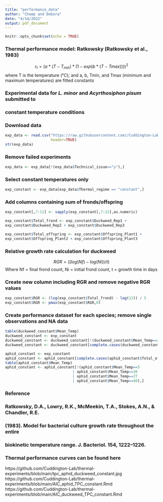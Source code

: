 ---
title: "performance_data"
author: "Champ and Debora"
date: "4/14/2022"
output: pdf_document
---

```{r setup, include=FALSE}
knitr::opts_chunk$set(echo = TRUE)
```
### Thermal performance model: Ratkowsky (Ratkowsky et al., 1983)
$$ r_t  = (a*(T- T_{min})*(1-exp(b*(T-T{max}))))^2 $$
where T is the temperature (°C); and a, b, Tmin, and Tmax (minimum and maximum temperatures) are fitted constants

### Experimental data for *L. minor* and *Acyrthosiphon pisum* submitted to
### constant temperature conditions

### Download data
```{r}
exp_data <- read.csv("https://raw.githubusercontent.com//Cuddington-Lab/thermal-experiments/main/full_experimental_data.csv",
                     header=TRUE)
str(exp_data)
```

### Remove failed experiments
```{r}
exp_data <- exp_data[!(exp_data$Technical_issue=="y"),]
```

### Select constant temperatures only
```{r}
exp_constant <- exp_data[exp_data$Thermal_regime == "constant",]
```

### Add columns containing sum of fronds/offspring
```{r warning=FALSE}
exp_constant[,7:12] <- sapply(exp_constant[,7:12],as.numeric)

exp_constant$Total_frond <- exp_constant$Duckweed_Rep1 + 
exp_constant$Duckweed_Rep2 + exp_constant$Duckweed_Rep3

exp_constant$Total_offspring <- exp_constant$Offspring_Plant1 + 
exp_constant$Offspring_Plant2 + exp_constant$Offspring_Plant3
```

### Relative growth rate calculation for duckweed
$$ RGR = ((log(Nf)-log(Ni))/t) $$
Where Nf = final frond count, Ni = initial frond count, t = growth time in days
  
### Create new column including RGR and remove negative RGR values
```{r}
exp_constant$RGR <- (log(exp_constant$Total_frond) - log(12)) / 5
exp_constant$RGR <- pmax(exp_constant$RGR,0)
```

### Create performance dataset for each species; remove single observations and NA data
```{r}
table(duckweed_constant$Mean_Temp)
duckweed_constant <- exp_constant
duckweed_constant <- duckweed_constant[!(duckweed_constant$Mean_Temp==27 | duckweed_constant$Mean_Temp==30),]
duckweed_constant <- duckweed_constant[complete.cases(duckweed_constant$Total_frond),]

aphid_constant <- exp_constant
aphid_constant <- aphid_constant[complete.cases(aphid_constant$Total_offspring),]
table(aphid_constant$Mean_Temp)
aphid_constant <- aphid_constant[!(aphid_constant$Mean_Temp==5
                               | aphid_constant$Mean_Temp==20
                               | aphid_constant$Mean_Temp==27 
                               | aphid_constant$Mean_Temp==40),]
```

### Reference
### Ratkowsky, D.A., Lowry, R.K., McMeekin, T.A., Stokes, A.N., & Chandler, R.E. 
### (1983). Model for bacterial culture growth rate throughout the entire 
### biokinetic temperature range. J. Bacteriol. 154, 1222–1226.

### Thermal performance curves can be found here
https://github.com/Cuddington-Lab/thermal-experiments/blob/main/tpc_aphid_duckweed_constant.jpg
https://github.com/Cuddington-Lab/thermal-experiments/blob/main/AIC_aphid_TPC_constant.Rmd
https://github.com/Cuddington-Lab/thermal-experiments/blob/main/AIC_duckweed_TPC_constant.Rmd
